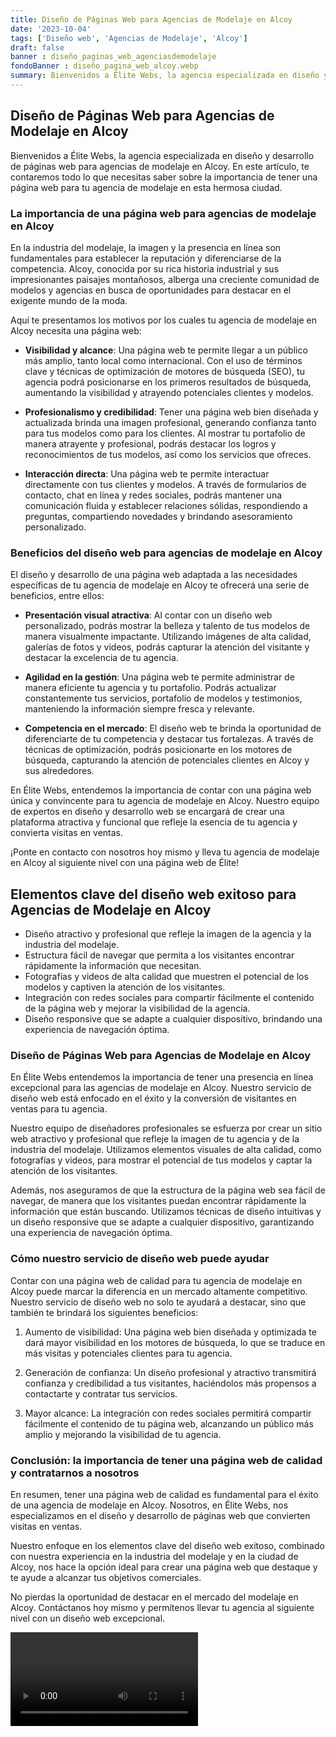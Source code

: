 ```yaml
---
title: Diseño de Páginas Web para Agencias de Modelaje en Alcoy
date: '2023-10-04'
tags: ['Diseño web', 'Agencias de Modelaje', 'Alcoy']
draft: false
banner : diseño_paginas_web_agenciasdemodelaje
fondoBanner : diseño_pagina_web_alcoy.webp
summary: Bienvenidos a Élite Webs, la agencia especializada en diseño y desarrollo de páginas web para agencias de modelaje en Alcoy. En este artículo, te contaremos todo lo que necesitas saber sobre la importancia de tener una página web para tu agencia de modelaje en esta hermosa ciudad.
---
```


## Diseño de Páginas Web para Agencias de Modelaje en Alcoy

Bienvenidos a Élite Webs, la agencia especializada en diseño y desarrollo de páginas web para agencias de modelaje en Alcoy. En este artículo, te contaremos todo lo que necesitas saber sobre la importancia de tener una página web para tu agencia de modelaje en esta hermosa ciudad.

### La importancia de una página web para agencias de modelaje en Alcoy

En la industria del modelaje, la imagen y la presencia en línea son fundamentales para establecer la reputación y diferenciarse de la competencia. Alcoy, conocida por su rica historia industrial y sus impresionantes paisajes montañosos, alberga una creciente comunidad de modelos y agencias en busca de oportunidades para destacar en el exigente mundo de la moda.

Aquí te presentamos los motivos por los cuales tu agencia de modelaje en Alcoy necesita una página web:

- **Visibilidad y alcance**: Una página web te permite llegar a un público más amplio, tanto local como internacional. Con el uso de términos clave y técnicas de optimización de motores de búsqueda (SEO), tu agencia podrá posicionarse en los primeros resultados de búsqueda, aumentando la visibilidad y atrayendo potenciales clientes y modelos.

- **Profesionalismo y credibilidad**: Tener una página web bien diseñada y actualizada brinda una imagen profesional, generando confianza tanto para tus modelos como para los clientes. Al mostrar tu portafolio de manera atrayente y profesional, podrás destacar los logros y reconocimientos de tus modelos, así como los servicios que ofreces.

- **Interacción directa**: Una página web te permite interactuar directamente con tus clientes y modelos. A través de formularios de contacto, chat en línea y redes sociales, podrás mantener una comunicación fluida y establecer relaciones sólidas, respondiendo a preguntas, compartiendo novedades y brindando asesoramiento personalizado.

### Beneficios del diseño web para agencias de modelaje en Alcoy

El diseño y desarrollo de una página web adaptada a las necesidades específicas de tu agencia de modelaje en Alcoy te ofrecerá una serie de beneficios, entre ellos:

- **Presentación visual atractiva**: Al contar con un diseño web personalizado, podrás mostrar la belleza y talento de tus modelos de manera visualmente impactante. Utilizando imágenes de alta calidad, galerías de fotos y videos, podrás capturar la atención del visitante y destacar la excelencia de tu agencia.

- **Agilidad en la gestión**: Una página web te permite administrar de manera eficiente tu agencia y tu portafolio. Podrás actualizar constantemente tus servicios, portafolio de modelos y testimonios, manteniendo la información siempre fresca y relevante.

- **Competencia en el mercado**: El diseño web te brinda la oportunidad de diferenciarte de tu competencia y destacar tus fortalezas. A través de técnicas de optimización, podrás posicionarte en los motores de búsqueda, capturando la atención de potenciales clientes en Alcoy y sus alrededores.

En Élite Webs, entendemos la importancia de contar con una página web única y convincente para tu agencia de modelaje en Alcoy. Nuestro equipo de expertos en diseño y desarrollo web se encargará de crear una plataforma atractiva y funcional que refleje la esencia de tu agencia y convierta visitas en ventas.

¡Ponte en contacto con nosotros hoy mismo y lleva tu agencia de modelaje en Alcoy al siguiente nivel con una página web de Élite!

<GifSeo />

<Cta />

## Elementos clave del diseño web exitoso para Agencias de Modelaje en Alcoy

- Diseño atractivo y profesional que refleje la imagen de la agencia y la industria del modelaje.
- Estructura fácil de navegar que permita a los visitantes encontrar rápidamente la información que necesitan.
- Fotografías y videos de alta calidad que muestren el potencial de los modelos y captiven la atención de los visitantes.
- Integración con redes sociales para compartir fácilmente el contenido de la página web y mejorar la visibilidad de la agencia.
- Diseño responsive que se adapte a cualquier dispositivo, brindando una experiencia de navegación óptima.

### Diseño de Páginas Web para Agencias de Modelaje en Alcoy

En Élite Webs entendemos la importancia de tener una presencia en línea excepcional para las agencias de modelaje en Alcoy. Nuestro servicio de diseño web está enfocado en el éxito y la conversión de visitantes en ventas para tu agencia.

Nuestro equipo de diseñadores profesionales se esfuerza por crear un sitio web atractivo y profesional que refleje la imagen de tu agencia y de la industria del modelaje. Utilizamos elementos visuales de alta calidad, como fotografías y videos, para mostrar el potencial de tus modelos y captar la atención de los visitantes.

Además, nos aseguramos de que la estructura de la página web sea fácil de navegar, de manera que los visitantes puedan encontrar rápidamente la información que están buscando. Utilizamos técnicas de diseño intuitivas y un diseño responsive que se adapte a cualquier dispositivo, garantizando una experiencia de navegación óptima.

### Cómo nuestro servicio de diseño web puede ayudar

Contar con una página web de calidad para tu agencia de modelaje en Alcoy puede marcar la diferencia en un mercado altamente competitivo. Nuestro servicio de diseño web no solo te ayudará a destacar, sino que también te brindará los siguientes beneficios:

1. Aumento de visibilidad: Una página web bien diseñada y optimizada te dará mayor visibilidad en los motores de búsqueda, lo que se traduce en más visitas y potenciales clientes para tu agencia.

2. Generación de confianza: Un diseño profesional y atractivo transmitirá confianza y credibilidad a tus visitantes, haciéndolos más propensos a contactarte y contratar tus servicios.

3. Mayor alcance: La integración con redes sociales permitirá compartir fácilmente el contenido de tu página web, alcanzando un público más amplio y mejorando la visibilidad de tu agencia.

### Conclusión: la importancia de tener una página web de calidad y contratarnos a nosotros

En resumen, tener una página web de calidad es fundamental para el éxito de una agencia de modelaje en Alcoy. Nosotros, en Élite Webs, nos especializamos en el diseño y desarrollo de páginas web que convierten visitas en ventas.

Nuestro enfoque en los elementos clave del diseño web exitoso, combinado con nuestra experiencia en la industria del modelaje y en la ciudad de Alcoy, nos hace la opción ideal para crear una página web que destaque y te ayude a alcanzar tus objetivos comerciales.

No pierdas la oportunidad de destacar en el mercado del modelaje en Alcoy. Contáctanos hoy mismo y permítenos llevar tu agencia al siguiente nivel con un diseño web excepcional.

<Video />

<CtaBot job='Agencias de Modelaje' city='Alcoy'/>

<Gmaps query='Alcoy+españa+maps' />